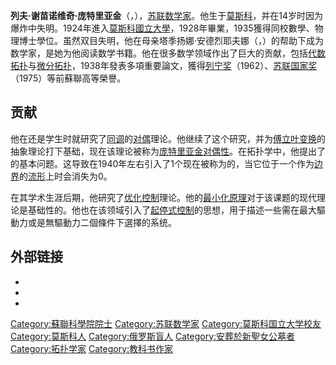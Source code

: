 {{expand|time=2018-06-11T13:32:51+00:00}}
{{unreferenced|time=2017-01-28T07:52:24+00:00}}
{{Infobox scientist
| name              = 列夫·庞特里亚金<br/>Лев Понтрягин<br/>Lev Pontryagin
| image             = Lev Pontrjagin.jpg
| image_size        = 250px
| caption           = 列夫·庞特里亚金 (左)
| birth_date        = {{Birth date|1908|09|03|df=y}}
| birth_place       =[[俄罗斯帝国|俄罗斯帝国]] 莫斯科
| death_date        = {{Death date and age|1988|05|03|1908|09|03|df=y}}
| death_place       = [[苏联|苏联]] [[莫斯科|莫斯科]]
| nationality       = [[苏联|苏联]]
| fields            = [[数学|数学]]
| workplaces        = 
| alma_mater        = 
| doctoral_advisor  = [[帕维尔·亚历山德罗夫|帕维尔·亚历山德罗夫]]
| doctoral_students = [[德米特里·阿诺索夫|德米特里·阿诺索夫]]<br />[[Vladimir_Boltyansky|Vladimir Boltyansky]]<br />[[Revaz_Gamkrelidze|Revaz Gamkrelidze]]<br />{{Interlanguage link multi|Evgenii Mishchenko|ru|3=Мищенко, Евгений Фролович}}<br />[[Mikhail_Postnikov|Mikhail Postnikov]]<br />[[Mikhail_Zelikin|Mikhail Zelikin]]
| known_for         = [[龐特里亞金對偶性|龐特里亞金對偶性]]<br />{{link-en|庞特里亚金类|Pontryagin class}}<br />{{link-en|庞特里亚金上同调运算|Pontryagin cohomology operation}}<br/ >[[庞特里亚金最小化原理|庞特里亚金最小化原理]]<br />{{link-en|安德罗诺夫·庞特里亚金准则|Andronov–Pontryagin criterion}}
| awards            = {{{!}} style="background: transparent"
{{!}}{{社会主义劳动英雄|1969}}
{{!}}}
{{{!}} style="background: transparent"
{{!}}{{列宁勋章|1953}}{{!!}}{{列宁勋章|1967}}{{!!}}{{列宁勋章|1969}}{{!!}}{{列宁勋章|1978}}
{{!}}-
{{!}}{{十月革命勋章|1975}}{{!!}}{{劳动红旗勋章|1945}}{{!!}}{{苏联荣誉勋章|1940}}{{!!}}{{纪念列宁诞辰一百周年奖章}}
{{!}}-
{{!}}{{卫国战争中忘我劳动奖章|1946}}{{!!}}{{莫斯科建城八百周年奖章|1948}}
{{!}}}
{{{!}} style="background: transparent"
{{!}}{{列宁奖|1962}}{{!!}}{{斯大林奖|1941}}{{!!}}{{苏联国家奖|1975}}
{{!}}}
}}
'''列夫·谢苗诺维奇·庞特里亚金'''（{{lang-ru|'''Лев Семёнович Понтрягин'''}}，{{bd|1908年|9月3日|1988年|5月3日|catIdx=P庞}}），[[苏联|苏联]][[数学家|数学家]]。他生于[[莫斯科|莫斯科]]，并在14岁时因为{{link-en|普里姆斯炉|primus stove|万用油炉}}爆炸中失明。1924年進入[[莫斯科國立大學|莫斯科國立大學]]，1928年畢業，1935獲得同校數學、物理博士學位。虽然双目失明，他在母亲塔季扬娜·安德烈耶夫娜（{{lang-ru|Татьяна Андреевна}}，{{lang-en|Tatyana Andreevna}}）的帮助下成为数学家，是她为他阅读数学书籍。他在很多数学领域作出了巨大的贡献，包括[[代数拓扑|代数拓扑]]与[[微分拓扑|微分拓扑]]，1938年發表多項重要論文，獲得[[列宁奖|列宁奖]]（1962）、[[苏联国家奖|苏联国家奖]]（1975）等前蘇聯高等榮譽。

==贡献==
他在还是学生时就研究了[[同调|同调]]的[[对偶|对偶]]理论。他继续了这个研究，并为[[傅立叶变换|傅立叶变换]]的抽象理论打下基础，现在该理论被称为[[庞特里亚金对偶性|庞特里亚金对偶性]]。在拓扑学中，他提出了{{tsl|en|Cobordism|配边理论}}的基本问题。这导致在1940年左右引入了1个现在被称为{{link-en|庞特里亚金类|Pontryagin class}}的{{tsl|en|Characteristic class|示性类}}，当它位于一个作为[[边界_(拓扑学)|边界]]的[[流形|流形]]上时会消失为0。

在其学术生涯后期，他研究了[[优化控制|优化控制]]理论。他的[[庞特里亚金最小化原理|最小化原理]]对于该课题的现代理论是基础性的。他也在该领域引入了[[起停式控制|起停式控制]]的思想，用于描述一些需在最大驅動力或是無驅動力二個條件下選擇的系统。

==外部链接==
* {{MathGenealogy|id=49073}}
* {{MacTutor Biography|id=Pontryagin}}
* {{cite web |url=http://ega-math.narod.ru/LSP/book.htm |title=Л. С. ПОНТРЯГИН |trans_title=庞特里亚金的传记 |author= |website= |language=ru |date= |access-date=2018年5月8日 |archive-date=2020年11月2日 |archive-url=https://web.archive.org/web/20201102134828/http://www.ega-math.narod.ru/LSP/book.htm |dead-url=no }}

{{Authority control}}
{{DEFAULTSORT:Pontryagin, Lev}}
[[Category:蘇聯科學院院士|Category:蘇聯科學院院士]]
[[Category:苏联数学家|Category:苏联数学家]]
[[Category:莫斯科国立大学校友|Category:莫斯科国立大学校友]]
[[Category:莫斯科人|Category:莫斯科人]]
[[Category:俄罗斯盲人|Category:俄罗斯盲人]]
[[Category:安葬於新聖女公墓者|Category:安葬於新聖女公墓者]]
[[Category:拓扑学家|Category:拓扑学家]]
[[Category:教科书作家|Category:教科书作家]]